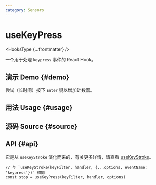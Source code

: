 ```yaml
---
category: Sensors
---
```


# useKeyPress


<HooksType {...frontmatter} />

一个用于处理 `keypress` 事件的 React Hook。

## 演示 Demo \{#demo}

尝试（长时间）按下 `Enter` 键以增加计数器。


<App />

## 用法 Usage \{#usage}



## 源码 Source \{#source}


<Source />

## API \{#api}

它是从 `useKeyStroke` 演化而来的，有关更多详情，请查看 [useKeyStroke](/reference/use-key-stroke)。

```tsx
// 与 `useKeyStroke(keyFilter, handler, {...options, eventName: 'keypress'})` 相同
const stop = useKeyPress(keyFilter, handler, options)
```
